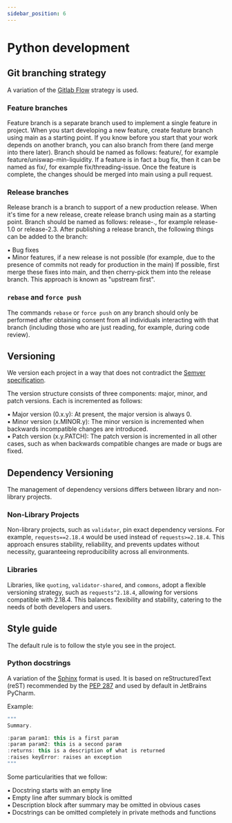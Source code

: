 ```yaml
---
sidebar_position: 6
---
```


# Python development

## Git branching strategy

A variation of the [Gitlab Flow](https://about.gitlab.com/topics/version-control/what-is-gitlab-flow/) strategy is used.

### Feature branches

Feature branch is a separate branch used to implement a single feature in project. When you start developing a new feature, create feature branch using main as a starting point. If you know before you start that your work depends on another branch, you can also branch from there (and merge into there later). Branch should be named as follows: feature/, for example feature/uniswap-min-liquidity. If a feature is in fact a bug fix, then it can be named as fix/, for example fix/threading-issue. Once the feature is complete, the changes should be merged into main using a pull request.

### Release branches

Release branch is a branch to support of a new production release. When it's time for a new release, create release branch using main as a starting point. Branch should be named as follows: release-., for example release-1.0 or release-2.3. After publishing a release branch, the following things can be added to the branch:

▪️ Bug fixes   
▪️ Minor features, if a new release is not possible (for example, due to the presence of commits not ready for production in the main) If possible, first merge these fixes into main, and then cherry-pick them into the release branch. This approach is known as "upstream first".   

### `rebase` and `force push`

The commands `rebase` or `force push` on any branch should only be performed after obtaining consent from all individuals interacting with that branch (including those who are just reading, for example, during code review).

## Versioning

We version each project in a way that does not contradict the [Semver specification](https://semver.org/).

The version structure consists of three components: major, minor, and patch versions. Each is incremented as follows:

▪️ Major version (0.x.y): At present, the major version is always 0.   
▪️ Minor version (x.MINOR.y): The minor version is incremented when backwards incompatible changes are introduced.   
▪️ Patch version (x.y.PATCH): The patch version is incremented in all other cases, such as when backwards compatible changes are made or bugs are fixed.   

## Dependency Versioning

The management of dependency versions differs between library and non-library projects.

### Non-Library Projects

Non-library projects, such as `validator`, pin exact dependency versions. For example, `requests==2.18.4` would be used instead of `requests>=2.18.4`. This approach ensures stability, reliability, and prevents updates without necessity, guaranteeing reproducibility across all environments.

### Libraries

Libraries, like `quoting`, `validator-shared`, and `commons`, adopt a flexible versioning strategy, such as `requests^2.18.4`, allowing for versions compatible with 2.18.4. This balances flexibility and stability, catering to the needs of both developers and users.

## Style guide

The default rule is to follow the style you see in the project.

### Python docstrings

A variation of the [Sphinx](https://sphinx-rtd-tutorial.readthedocs.io/en/latest/docstrings.html#the-sphinx-docstring-format) format is used. It is based on reStructuredText (reST) recommended by the [PEP 287](https://peps.python.org/pep-0287/) and used by default in JetBrains PyCharm.

Example:

```js
"""
Summary.

:param param1: this is a first param
:param param2: this is a second param
:returns: this is a description of what is returned
:raises keyError: raises an exception
"""
```
Some particularities that we follow:

▪️ Docstring starts with an empty line   
▪️ Empty line after summary block is omitted   
▪️ Description block after summary may be omitted in obvious cases   
▪️ Docstrings can be omitted completely in private methods and functions   

